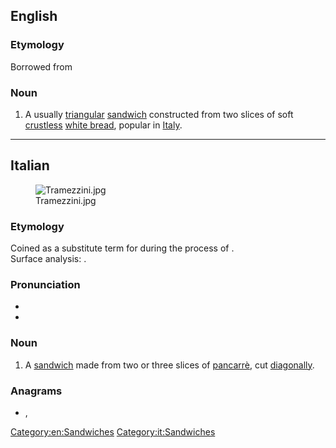 ==English==
{{wikipedia}}

===Etymology===
Borrowed from {{bor|en|it|tramezzino}}

===Noun===
{{en-noun|tramezzini}}

# A usually [[triangular]] [[sandwich]] constructed from two slices of soft [[crustless]] [[white bread]], popular in [[Italy]].

[[Category:en:Sandwiches]]

----

==Italian==
[[Image:Tramezzini.jpg|thumb]]

===Etymology===
Coined as a substitute term for {{m|en|sandwich}} during the {{w|Italianization}} process of {{w|Kingdom of Italy#Fascist regime (1922–1943)|Fascist Italy}}. <br />
Surface analysis: {{suffix|tramezzo|lit1=in the middle|ino|pos2=diminutive suffix|lang=it}}.

===Pronunciation===
* {{IPA|lang=it|/trameˈd͡ːzino/|[t̪r̺a.med̪ˈd̪͡z̪iː.n̺o]}}
* {{hyphenation|lang=it|tra|mez|zì|no}}

===Noun===
{{it-noun|m}}
{{wikipedia|lang=it}}
# A [[sandwich]] made from two or three slices of [[pancarrè]], cut [[diagonally]].

===Anagrams===
* {{l|it|intramezzo}}, {{l|it|intramezzò}}

[[Category:it:Sandwiches]]